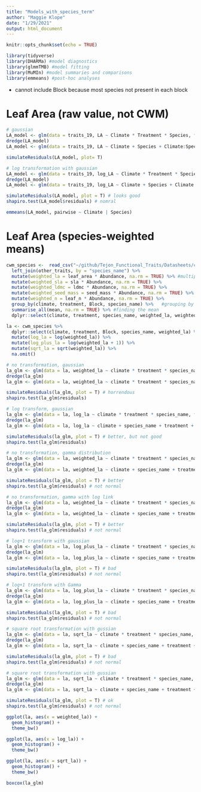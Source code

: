 ```yaml
---
title: "Models_with_species_term"
author: "Maggie Klope"
date: "1/29/2021"
output: html_document
---
```


```r
knitr::opts_chunk$set(echo = TRUE)

library(tidyverse)
library(DHARMa) #model diagnostics
library(glmmTMB) #model fitting
library(MuMIn) #model summaries and comparisons
library(emmeans) #post-hoc analyses
```

- cannot include Block because most species not present in each block

# Leaf Area (raw value, not CWM)

```r

# gaussian
LA_model <- glm(data = traits_19, LA ~ Climate * Treatment * Species, family = gaussian, na.action = na.fail)
dredge(LA_model)
LA_model <- glm(data = traits_19, LA ~ Climate + Species + Climate:Species, family = gaussian, na.action = na.fail)

simulateResiduals(LA_model, plot= T)

# log transformation with gaussian
LA_model <- glm(data = traits_19, log_LA ~ Climate * Treatment * Species, family = gaussian, na.action = na.fail)
dredge(LA_model)
LA_model <- glm(data = traits_19, log_LA ~ Climate + Species + Climate:Species, family = gaussian, na.action = na.fail)

simulateResiduals(LA_model, plot = T) # looks good
shapiro.test(LA_model$residuals) # nomral

emmeans(LA_model, pairwise ~ Climate | Species)

```

# Leaf Area (species-weighted means)

```r
cwm_species <-  read_csv("~/github/Tejon_Functional_Traits/Datasheets/cwm_traits_updated.csv") %>%
  left_join(other_traits, by = "species_name") %>% 
  mutate(weighted_la = leaf_area * Abundance, na.rm = TRUE) %>% #multiplying trait values by species abundance
  mutate(weighted_sla = sla * Abundance, na.rm = TRUE) %>% 
  mutate(weighted_ldmc = ldmc * Abundance, na.rm = TRUE) %>%
  mutate(weighted_seed_mass = seed_mass * Abundance, na.rm = TRUE) %>%
  mutate(weighted_n = leaf_n * Abundance, na.rm = TRUE) %>% 
  group_by(climate, treatment, Block, species_name) %>%   #grouping by climate, treatment, and block %>% 
  summarise_all(mean, na.rm = TRUE) %>% #finding the mean
  dplyr::select(climate, treatment, species_name, weighted_la, weighted_sla, weighted_ldmc, weighted_seed_mass, weighted_n)

la <- cwm_species %>% 
  dplyr::select(climate, treatment, Block, species_name, weighted_la) %>% 
  mutate(log_la = log(weighted_la)) %>% 
  mutate(log_plus_la = log(weighted_la + 1)) %>% 
  mutate(sqrt_la = sqrt(weighted_la)) %>% 
  na.omit()

# no transformation, gaussian
la_glm <- glm(data = la, weighted_la ~ climate * treatment * species_name, family = gaussian, na.action = na.fail)
dredge(la_glm)
la_glm <- glm(data = la, weighted_la ~ climate * treatment * species_name, family = gaussian, na.action = na.fail)

simulateResiduals(la_glm, plot = T) # horrendous
shapiro.test(la_glm$residuals)

# log transform, gaussian
la_glm <- glm(data = la, log_la ~ climate * treatment * species_name, family = gaussian, na.action = na.fail)
dredge(la_glm)
la_glm <- glm(data = la, log_la ~ climate + species_name + treatment + climate:species_name + species_name:treatment, family = gaussian, na.action = na.fail)

simulateResiduals(la_glm, plot = T) # better, but not good
shapiro.test(la_glm$residuals)

# no transformation, gamma distribution
la_glm <- glm(data = la, weighted_la ~ climate * treatment * species_name, family = Gamma, na.action = na.fail)
dredge(la_glm)
la_glm <- glm(data = la, weighted_la ~ climate + species_name + treatment + climate:species_name + species_name:climate, family = Gamma, na.action = na.fail)

simulateResiduals(la_glm, plot = T) # better
shapiro.test(la_glm$residuals) # not normal

# no transformation, gamma with log link 
la_glm <- glm(data = la, weighted_la ~ climate * treatment * species_name, family = Gamma(link = "log"), na.action = na.fail)
dredge(la_glm)
la_glm <- glm(data = la, weighted_la ~ climate + species_name + treatment + climate:species_name + species_name:climate, family = Gamma(link = "log"), na.action = na.fail)

simulateResiduals(la_glm, plot = T) # better
shapiro.test(la_glm$residuals) # not normal

# log+1 transform with gaussian
la_glm <- glm(data = la, log_plus_la ~ climate * treatment * species_name, family = gaussian, na.action = na.fail)
dredge(la_glm)
la_glm <- glm(data = la, log_plus_la ~ climate + species_name + treatment + climate:species_name + species_name:climate, family = gaussian, na.action = na.fail)

simulateResiduals(la_glm, plot = T) # bad
shapiro.test(la_glm$residuals) # not normal

# log+1 transform with Gamma
la_glm <- glm(data = la, log_plus_la ~ climate * treatment * species_name, family = Gamma, na.action = na.fail)
dredge(la_glm)
la_glm <- glm(data = la, log_plus_la ~ climate + species_name + treatment + climate:species_name + species_name:climate, family = Gamma, na.action = na.fail)

simulateResiduals(la_glm, plot = T) # bad
shapiro.test(la_glm$residuals) # not normal

# square root transformation with gussian
la_glm <- glm(data = la, sqrt_la ~ climate * treatment * species_name, family = gaussian, na.action = na.fail)
dredge(la_glm)
la_glm <- glm(data = la, sqrt_la ~ climate + species_name + treatment + climate:species_name + climate:treatment + species_name:treatment, family = gaussian, na.action = na.fail)

simulateResiduals(la_glm, plot = T) # bad
shapiro.test(la_glm$residuals) # not normal

# square root transformation with gussian
la_glm <- glm(data = la, sqrt_la ~ climate * treatment * species_name, family = Gamma, na.action = na.fail)
dredge(la_glm)
la_glm <- glm(data = la, sqrt_la ~ climate + species_name + treatment + climate:species_name + species_name:treatment, family = Gamma, na.action = na.fail)

simulateResiduals(la_glm, plot = T) # ok
shapiro.test(la_glm$residuals) # not normal

ggplot(la, aes(x = weighted_la)) +
  geom_histogram() +
  theme_bw()

ggplot(la, aes(x = log_la)) +
  geom_histogram() +
  theme_bw()

ggplot(la, aes(x = sqrt_la)) +
  geom_histogram() +
  theme_bw()

boxcox(la_glm)


```

